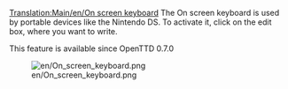[[Translation:Main/en/On screen keyboard]]
The On screen keyboard is used by portable devices like the Nintendo DS. To activate it, click on the edit box, where you want to write.

This feature is available since OpenTTD 0.7.0

[[File:en/On screen keyboard.png]]